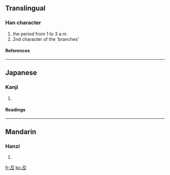 {{see|丑}}<!-- may be replaced by zh-forms -->
==Translingual==
===Han character===
{{Han char|rn=1|rad=一|as=03|sn=4|four=|canj=尸大一 (SKM)}}
# the period from 1 to 3 a.m.
# 2nd character of the 'branches'
====References====
{{Han ref|kx=0077.061|dkj=00028|hdz=10013.021|uh=4E12|ud=19986}}
----
==Japanese==
===Kanji===
{{ja-kanji|grade=|rs=一03}}
# {{defn|Japanese}}
====Readings====
{{ja-readings|on=[[ちゅう]] (chū)|kun=[[うし]] (ushi)}}
----
==Mandarin==
===Hanzi===
{{cmn-hanzi|pin=[[chǒu]] (chou3)|wg=ch'ou<sup>3</sup>}}
# {{defn|Mandarin}}

[[fr:丒]]
[[ko:丒]]